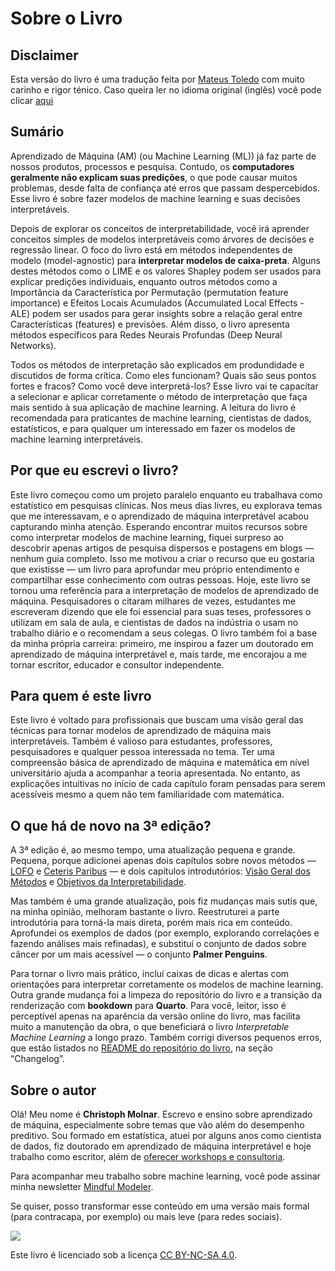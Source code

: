 # Sobre o Livro {-}

## Disclaimer

Esta versão do livro é uma tradução feita por [Mateus Toledo](https://www.linkedin.com/in/mateus-toledo/) com muito carinho e rigor ténico. Caso queira ler no idioma original (inglês) você pode clicar [aqui](https://christophm.github.io/interpretable-ml-book/)


## Sumário

Aprendizado de Máquina (AM) (ou Machine Learning (ML)) já faz parte de nossos produtos, processos e pesquisa.
Contudo, os **computadores geralmente não explicam suas predições**, o que pode causar muitos problemas, desde falta de confiança até erros que passam despercebidos.
Esse livro é sobre fazer modelos de machine learning e suas decisões interpretáveis.

Depois de explorar os conceitos de interpretabilidade, você irá aprender conceitos simples de modelos interpretáveis como árvores de decisões e regressão linear.
O foco do livro está em métodos independentes de modelo (model-agnostic) para **interpretar modelos de caixa-preta**.
Alguns destes métodos como o LIME e os valores Shapley podem ser usados para explicar predições individuais, enquanto outros métodos como a Importância da Característica por Permutação (permutation feature importance) e Efeitos Locais Acumulados (Accumulated Local Effects - ALE) podem ser usados para gerar insights sobre a relação geral entre Características (features) e previsões.
Além disso, o livro apresenta métodos específicos para Redes Neurais Profundas (Deep Neural Networks).

Todos os métodos de interpretação são explicados em produndidade e discutidos de forma crítica.
Como eles funcionam?
Quais são seus pontos fortes e fracos?
Como você deve interpretá-los?
Esse livro vai te capacitar a selecionar e aplicar corretamente o método de interpretação que faça mais sentido à sua aplicação de machine learning.
A leitura do livro é recomendada para praticantes de machine learning, cientistas de dados, estatísticos, e para qualquer um interessado em fazer os modelos de machine learning interpretáveis.

## Por que eu escrevi o livro?
Este livro começou como um projeto paralelo enquanto eu trabalhava como estatístico em pesquisas clínicas.
Nos meus dias livres, eu explorava temas que me interessavam, e o aprendizado de máquina interpretável acabou capturando minha atenção.
Esperando encontrar muitos recursos sobre como interpretar modelos de machine learning, fiquei surpreso ao descobrir apenas artigos de pesquisa dispersos e postagens em blogs — nenhum guia completo.
Isso me motivou a criar o recurso que eu gostaria que existisse — um livro para aprofundar meu próprio entendimento e compartilhar esse conhecimento com outras pessoas.
Hoje, este livro se tornou uma referência para a interpretação de modelos de aprendizado de máquina.
Pesquisadores o citaram milhares de vezes, estudantes me escreveram dizendo que ele foi essencial para suas teses, professores o utilizam em sala de aula, e cientistas de dados na indústria o usam no trabalho diário e o recomendam a seus colegas.
O livro também foi a base da minha própria carreira: primeiro, me inspirou a fazer um doutorado em aprendizado de máquina interpretável e, mais tarde, me encorajou a me tornar escritor, educador e consultor independente.


## Para quem é este livro

Este livro é voltado para profissionais que buscam uma visão geral das técnicas para tornar modelos de aprendizado de máquina mais interpretáveis.
Também é valioso para estudantes, professores, pesquisadores e qualquer pessoa interessada no tema.
Ter uma compreensão básica de aprendizado de máquina e matemática em nível universitário ajuda a acompanhar a teoria apresentada. No entanto, as explicações intuitivas no início de cada capítulo foram pensadas para serem acessíveis mesmo a quem não tem familiaridade com matemática.

## O que há de novo na 3ª edição?

A 3ª edição é, ao mesmo tempo, uma atualização pequena e grande.
Pequena, porque adicionei apenas dois capítulos sobre novos métodos — [LOFO](#lofo) e [Ceteris Paribus](#ceteris-paribus) — e dois capítulos introdutórios: [Visão Geral dos Métodos](#overview) e [Objetivos da Interpretabilidade](#goals).

Mas também é uma grande atualização, pois fiz mudanças mais sutis que, na minha opinião, melhoram bastante o livro.
Reestruturei a parte introdutória para torná-la mais direta, porém mais rica em conteúdo.
Aprofundei os exemplos de dados (por exemplo, explorando correlações e fazendo análises mais refinadas), e substituí o conjunto de dados sobre câncer por um mais acessível — o conjunto **Palmer Penguins**.

Para tornar o livro mais prático, incluí caixas de dicas e alertas com orientações para interpretar corretamente os modelos de machine learning.
Outra grande mudança foi a limpeza do repositório do livro e a transição da renderização com **bookdown** para **Quarto**. Para você, leitor, isso é perceptível apenas na aparência da versão online do livro, mas facilita muito a manutenção da obra, o que beneficiará o livro *Interpretable Machine Learning* a longo prazo.
Também corrigi diversos pequenos erros, que estão listados no [README do repositório do livro](https://github.com/christophM/interpretable-ml-book), na seção "Changelog".

## Sobre o autor

Olá!
Meu nome é **Christoph Molnar**.
Escrevo e ensino sobre aprendizado de máquina, especialmente sobre temas que vão além do desempenho preditivo.
Sou formado em estatística, atuei por alguns anos como cientista de dados, fiz doutorado em aprendizado de máquina interpretável e hoje trabalho como escritor, além de [oferecer workshops e consultoria](https://christophmolnar.com/).

Para acompanhar meu trabalho sobre machine learning, você pode assinar minha newsletter [Mindful Modeler](https://mindfulmodeler.substack.com/).

Se quiser, posso transformar esse conteúdo em uma versão mais formal (para contracapa, por exemplo) ou mais leve (para redes sociais).

::: {.content-visible when-format="html"}

![](./images/by-nc-sa.jpg)

Este livro é licenciado sob a licença [CC BY-NC-SA 4.0](http://creativecommons.org/licenses/by-nc-sa/4.0/).

:::
